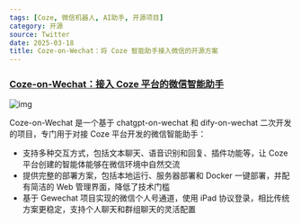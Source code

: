 ```yaml
---
tags: [Coze, 微信机器人, AI助手, 开源项目]
category: 开源
source: Twitter
date: 2025-03-18
title: Coze-on-Wechat：将 Coze 智能助手接入微信的开源方案
---
```


### [Coze-on-Wechat：接入 Coze 平台的微信智能助手](https://github.com/JC0v0/Coze-on-Wechat)

![img](https://img.mengpeng.tech/i/2025/03/20/67dbac67edb06.webp)

Coze-on-Wechat 是一个基于 chatgpt-on-wechat 和 dify-on-wechat 二次开发的项目，专门用于对接 Coze 平台开发的微信智能助手：

- 支持多种交互方式，包括文本聊天、语音识别和回复、插件功能等，让 Coze 平台创建的智能体能够在微信环境中自然交流
- 提供完整的部署方案，包括本地运行、服务器部署和 Docker 一键部署，并配有简洁的 Web 管理界面，降低了技术门槛
- 基于 Gewechat 项目实现的微信个人号通道，使用 iPad 协议登录，相比传统方案更稳定，支持个人聊天和群组聊天的灵活配置 